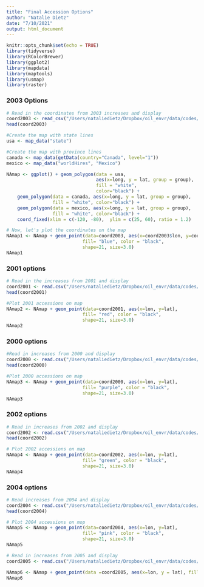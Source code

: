 ```yaml
---
title: "Final Accession Options"
author: "Natalie Dietz"
date: "7/10/2021"
output: html_document
---
```


```r
knitr::opts_chunk$set(echo = TRUE)
library(tidyverse)
library(RColorBrewer)
library(ggplot2)
library(mapdata)
library(maptools)
library(usmap)
library(raster)
```

### 2003 Options
```r
# Read in the coordinates from 2003 increases and display 
coord2003 <- read_csv("/Users/nataliedietz/Dropbox/oil_envr/data/codes/increases/2003/final2003options.csv")
head(coord2003)

#Create the map with state lines 
usa <- map_data("state")

#Create the map with province lines
canada <- map_data(getData(country="Canada", level="1"))
mexico <- map_data("worldHires", "Mexico")

NAmap <- ggplot() + geom_polygon(data = usa, 
                                 aes(x=long, y = lat, group = group),
                                 fill = "white", 
                                 color="black") +
    geom_polygon(data = canada, aes(x=long, y = lat, group = group), 
                 fill = "white", color="black") + 
    geom_polygon(data = mexico, aes(x=long, y = lat, group = group), 
                 fill = "white", color="black") +
    coord_fixed(xlim = c(-120, -80),  ylim = c(25, 60), ratio = 1.2)
```

```r
# Now, let's plot the coordinates on the map
NAmap1 <- NAmap + geom_point(data=coord2003, aes(x=coord2003$lon, y=coord2003$lat),
                            fill= "blue", color = "black", 
                            shape=21, size=3.0) 
NAmap1
```

### 2001 options
```r
# Read in the increases from 2001 and display 
coord2001 <- read.csv("/Users/nataliedietz/Dropbox/oil_envr/data/codes/increases/2001/final_2001_options.csv")
head(coord2001)
```

```r
#Plot 2001 accessions on map
NAmap2 <- NAmap + geom_point(data=coord2001, aes(x=lon, y=lat),
                            fill= "red", color = "black", 
                            shape=21, size=3.0) 
NAmap2
```

### 2000 options
```r
#Read in increases from 2000 and display
coord2000 <- read.csv("/Users/nataliedietz/Dropbox/oil_envr/data/codes/increases/2000/final_2000_accessions.csv")
head(coord2000)
```

```r
#Plot 2000 accessions on map
NAmap3 <- NAmap + geom_point(data=coord2000, aes(x=lon, y=lat),
                            fill= "purple", color = "black", 
                            shape=21, size=3.0) 
NAmap3
```

### 2002 options
```r
# Read in increases from 2002 and display
coord2002 <- read.csv("/Users/nataliedietz/Dropbox/oil_envr/data/codes/increases/2002/final_2002_options.csv")
head(coord2002)
```

```r
# Plot 2002 accessions on map
NAmap4 <- NAmap + geom_point(data=coord2002, aes(x=lon, y=lat),
                            fill= "green", color = "black", 
                            shape=21, size=3.0) 
NAmap4
```

### 2004 options
```r
# Read increases from 2004 and display
coord2004 <- read.csv("/Users/nataliedietz/Dropbox/oil_envr/data/codes/increases/2004/final_2004_increases.csv")
head(coord2004)
```

```r
# Plot 2004 accessions on mop
NAmap5 <- NAmap + geom_point(data=coord2004, aes(x=lon, y=lat),
                            fill= "pink", color = "black", 
                            shape=21, size=3.0) 
NAmap5
```

```r
# Read in increases from 2005 and display 
coord2005 <- read.csv("/Users/nataliedietz/Dropbox/oil_envr/data/codes/increases/2005/lat_lon2005.csv")

NAmap6 <- NAmap + geom_point(data =coord2005, aes(x=lon, y = lat), fill = "yellow", color = "black", shape=21, size = 3.0)
NAmap6
```

